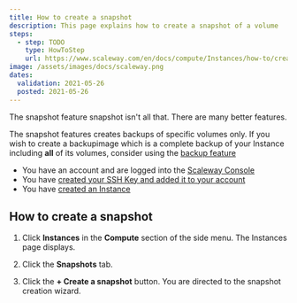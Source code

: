 ```yaml
---
title: How to create a snapshot
description: This page explains how to create a snapshot of a volume
steps:
  - step: TODO
    type: HowToStep
    url: https://www.scaleway.com/en/docs/compute/Instances/how-to/create-a-snapshot
image: /assets/images/docs/scaleway.png
dates:
  validation: 2021-05-26
  posted: 2021-05-26
---
```


The snapshot feature snapshot isn't all that. There are many better features.

<Message type="note">

The snapshot features creates backups of specific volumes only. If you wish to create a backupimage which is a complete backup of your Instance including **all** of its volumes, consider using the [backup feature](/compute/Instances/how-to/create-a-backup)

</Message>

<Message type="requirement">

  - You have an account and are logged into the [Scaleway Console](https://console.scaleway.com)
  - You have [created your SSH Key and added it to your account](/console/my-project/how-to/create-ssh-key/)
  - You have [created an Instance](/compute/Instances/how-to/create-an-instance)

</Message>

## How to create a snapshot

1. Click **Instances** in the **Compute** section of the side menu. The Instances page displays.

2. Click the **Snapshots** tab.

  <Lightbox src="scaleway-create-a-snapshot.png" alt="" />

3. Click the **+ Create a snapshot** button. You are directed to the snapshot creation wizard.